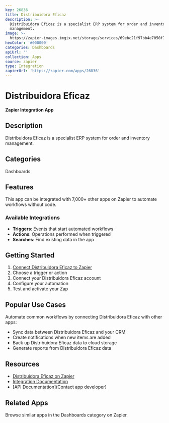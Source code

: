```yaml
---
key: 26836
title: Distribuidora Eficaz
description: >-
  Distribuidora Eficaz is a specialist ERP system for order and inventory
  management.
image: >-
  https://zapier-images.imgix.net/storage/services/69ebc21f97bb4e7050f7dcf3a829e7b2.png?auto=format%2Ccompress&ixlib=python-3.0.0&q=50
hexColor: '#000000'
categories: Dashboards
apiUrl: ''
collection: Apps
source: zapier
type: Integration
zapierUrl: 'https://zapier.com/apps/26836'
---
```

# Distribuidora Eficaz

**Zapier Integration App**

## Description

Distribuidora Eficaz is a specialist ERP system for order and inventory management.

## Categories

Dashboards

## Features

This app can be integrated with 7,000+ other apps on Zapier to automate workflows without code.

### Available Integrations

- **Triggers**: Events that start automated workflows
- **Actions**: Operations performed when triggered
- **Searches**: Find existing data in the app

## Getting Started

1. [Connect Distribuidora Eficaz to Zapier](https://zapier.com/apps/26836)
2. Choose a trigger or action
3. Connect your Distribuidora Eficaz account
4. Configure your automation
5. Test and activate your Zap

## Popular Use Cases

Automate common workflows by connecting Distribuidora Eficaz with other apps:

- Sync data between Distribuidora Eficaz and your CRM
- Create notifications when new items are added
- Back up Distribuidora Eficaz data to cloud storage
- Generate reports from Distribuidora Eficaz data

## Resources

- [Distribuidora Eficaz on Zapier](https://zapier.com/apps/26836)
- [Integration Documentation](https://zapier.com/apps/26836/integrations)
- [API Documentation](Contact app developer)

## Related Apps

Browse similar apps in the Dashboards category on Zapier.
